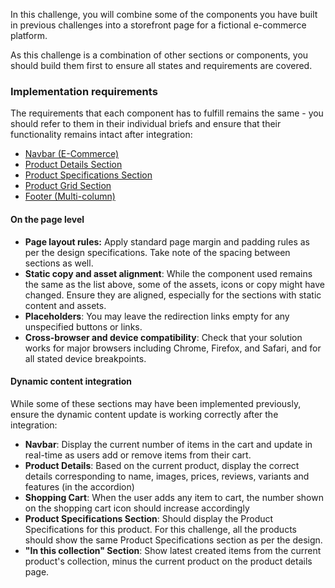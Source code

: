 In this challenge, you will combine some of the components you have built in previous challenges into a storefront page for a fictional e-commerce platform.

As this challenge is a combination of other sections or components, you should build them first to ensure all states and requirements are covered.

### Implementation requirements

The requirements that each component has to fulfill remains the same - you should refer to them in their individual briefs and ensure that their functionality remains intact after integration:

- [Navbar (E-Commerce)](/projects/challenges/navbar-e-commerce)
- [Product Details Section](/projects/challenges/product-details-section)
- [Product Specifications Section](/projects/challenges/product-specifications-section)
- [Product Grid Section](/projects/challenges/product-grid-section)
- [Footer (Multi-column)](/projects/challenges/footer-multi-column)

#### On the page level

- **Page layout rules:** Apply standard page margin and padding rules as per the design specifications. Take note of the spacing between sections as well.
- **Static copy and asset alignment**: While the component used remains the same as the list above, some of the assets, icons or copy might have changed. Ensure they are aligned, especially for the sections with static content and assets.
- **Placeholders**: You may leave the redirection links empty for any unspecified buttons or links.
- **Cross-browser and device compatibility**: Check that your solution works for major browsers including Chrome, Firefox, and Safari, and for all stated device breakpoints.

#### Dynamic content integration

While some of these sections may have been implemented previously, ensure the dynamic content update is working correctly after the integration:

- **Navbar**: Display the current number of items in the cart and update in real-time as users add or remove items from their cart.
- **Product Details**: Based on the current product, display the correct details corresponding to name, images, prices, reviews, variants and features (in the accordion)
- **Shopping Cart**: When the user adds any item to cart, the number shown on the shopping cart icon should increase accordingly
- **Product Specifications Section**: Should display the Product Specifications for this product. For this challenge, all the products should show the same Product Specifications section as per the design.
- **"In this collection" Section**: Show latest created items from the current product's collection, minus the current product on the product details page.

